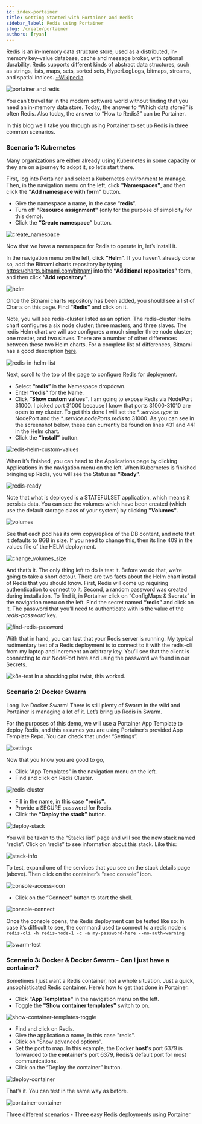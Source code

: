 ```yaml
---
id: index-portainer
title: Getting Started with Portainer and Redis
sidebar_label: Redis using Portainer
slug: /create/portainer
authors: [ryan]
---
```





Redis is an in-memory data structure store, used as a distributed, in-memory key–value database, cache and message broker, with optional durability. Redis supports different kinds of abstract data structures, such as strings, lists, maps, sets, sorted sets, HyperLogLogs, bitmaps, streams, and spatial indices. [~Wikipedia](https://en.wikipedia.org/wiki/Redis)

![portainer and redis](images/portainer.png)


You can’t travel far in the modern software world without finding that you need an in-memory data store. Today, the answer to “Which data store?” is often Redis. Also today, the answer to “How to Redis?” can be Portainer.

In this blog we'll take you through using Portainer to set up Redis in three common scenarios.

### Scenario 1: Kubernetes

Many organizations are either already using Kubernetes in some capacity or they are on a journey to adopt it, so let’s start there.

First, log into Portainer and select a Kubernetes environment to manage. Then, in the navigation menu on the left, click **"Namespaces"**, and then click the **"Add namespace with form"** button.

- Give the namespace a name, in the case “**redis**”.
- Turn off **"Resource assignment"** (only for the purpose of simplicity for this demo).
- Click the **“Create namespace”** button.

![create_namespace](images/redis1.png)

Now that we have a namespace for Redis to operate in, let’s install it.

In the navigation menu on the left, click **“Helm”**. If you haven’t already done so, add the Bitnami charts repository by typing https://charts.bitnami.com/bitnami into the **“Additional repositories”** form, and then click **“Add repository”**.

![helm](images/redis2.png)

Once the Bitnami charts repository has been added, you should see a list of Charts on this page. Find **"Redis"** and click on it.

Note, you will see redis-cluster listed as an option. The redis-cluster Helm chart configures a six node cluster; three masters, and three slaves. The redis Helm chart we will use configures a much simpler three node cluster; one master, and two slaves. There are a number of other differences between these two Helm charts. For a complete list of differences, Bitnami has a good description [here](https://docs.bitnami.com/kubernetes/infrastructure/redis/get-started/compare-solutions/).

![redis-in-helm-list](images/redis3.png)

Next, scroll to the top of the page to configure Redis for deployment.

- Select **“redis”** in the Namespace dropdown.
- Enter **“redis”** for the Name.
- Click **“Show custom values”**. I am going to expose Redis via NodePort 31000. I picked port 31000 because I know that ports 31000-31010 are open to my cluster. To get this done I will set the **.service.type* to NodePort and the **.service.nodePorts.redis* to 31000. As you can see in the screenshot below, these can currently be found on lines 431 and 441 in the Helm chart.
- Click the **“Install”** button.

![redis-helm-custom-values](images/redis4.png)

When it’s finished, you can head to the Applications page by clicking Applications in the navigation menu on the left. When Kubernetes is finished bringing up Redis, you will see the Status as **“Ready”**.

![redis-ready](images/redis5.png)

Note that what is deployed is a STATEFULSET application, which means it persists data. You can see the volumes which have been created (which use the default storage class of your system) by clicking **"Volumes"**.

![volumes](images/redis6.png)

See that each pod has its own copy/replica of the DB content, and note that it defaults to 8GB in size. If you need to change this, then its line 409 in the values file of the HELM deployment.

![change_volumes_size](images/redis7.png)

And that’s it. The only thing left to do is test it. Before we do that, we’re going to take a short detour. There are two facts about the Helm chart install of Redis that you should know. First, Redis will come up requiring authentication to connect to it. Second, a random password was created during installation. To find it, in Portainer click on “ConfigMaps & Secrets” in the navigation menu on the left. Find the secret named **“redis”** and click on it. The password that you’ll need to authenticate with is the value of the *redis-password* key.

![find-redis-password](images/redis8.png)

With that in hand, you can test that your Redis server is running. My typical rudimentary test of a Redis deployment is to connect to it with the redis-cli from my laptop and increment an arbitrary key. You’ll see that the client is connecting to our NodePort here and using the password we found in our Secrets.

![k8s-test](images/redis9.png)
In a shocking plot twist, this worked.

### Scenario 2: Docker Swarm

Long live Docker Swarm! There is still plenty of Swarm in the wild and Portainer is managing a lot of it. Let’s bring up Redis in Swarm.

For the purposes of this demo, we will use a Portainer App Template to deploy Redis, and this assumes you are using Portainer’s provided App Template Repo. You can check that under “Settings”.

![settings](images/redis10.png)

Now that you know you are good to go,

- Click "App Templates" in the navigation menu on the left.
- Find and click on Redis Cluster.

![redis-cluster](images/redis11.png)

- Fill in the name, in this case **"redis"**.
- Provide a SECURE password for **Redis**.
- Click the **“Deploy the stack”** button.

![deploy-stack](images/redis12.png)

You will be taken to the “Stacks list” page and will see the new stack named “redis”. Click on “redis” to see information about this stack. Like this:

![stack-info](images/redis13.png)

To test, expand one of the services that you see on the stack details page (above). Then click on the container’s “exec console” icon.

![console-access-icon](images/redis14.png)

- Click on the “Connect” button to start the shell.

![console-connect](images/redis15.png)

Once the console opens, the Redis deployment can be tested like so:
In case it’s difficult to see, the command used to connect to a redis node is `redis-cli -h redis-node-1 -c -a my-password-here --no-auth-warning`

![swarm-test](images/redis16.png)

### Scenario 3: Docker & Docker Swarm - Can I just have a container?

Sometimes I just want a Redis container, not a whole situation. Just a quick, unsophisticated Redis container. Here’s how to get that done in Portainer.

- Click **"App Templates"** in the navigation menu on the left.
- Toggle the **"Show container templates"** switch to on.

![show-container-templates-toggle](images/redis17.png)

- Find and click on Redis.
- Give the application a name, in this case "redis".
- Click on “Show advanced options”.
- Set the port to map. In this example, the Docker **host**'s port 6379 is forwarded to the **container**'s port 6379, Redis’s default port for most communications.
- Click on the “Deploy the container” button.

![deploy-container](images/redis18.png)

That’s it. You can test in the same way as before.

![container-container](images/redis19.png)

Three different scenarios - Three easy Redis deployments using Portainer
